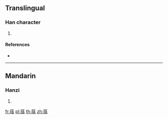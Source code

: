 {{character info/new}}
==Translingual==

===Han character===
{{Han char|rn=140|rad=艸|as=09|sn=15|four=44564|canj=TQHR}}

# {{defn|Han|sort=艸09}}

====References====
* {{Han ref|kx=1043.160|dkj=31367|dj=1504.050|hdz=53243.100|uh=8440|ud=33856|bh=DFB2|bd=57266}}

----

==Mandarin==

===Hanzi===
{{cmn-hanzi|pin=[[guā]] ([[gua1]])|wg=kua<sup>1</sup>}}

# {{defn|lang=cmn|sort=艸09}}

[[fr:葀]]
[[pl:葀]]
[[th:葀]]
[[zh:葀]]